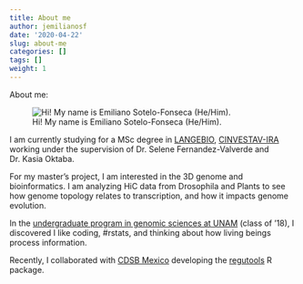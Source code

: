 ```yaml
---
title: About me
author: jemilianosf
date: '2020-04-22'
slug: about-me
categories: []
tags: []
weight: 1
---
```


About me:

![Hi! My name is Emiliano Sotelo-Fonseca (He/Him).](/post/2020-04-22-about-me_files/TABSPEXGS-ULTEWJDRC-8e02f7c82767-512.jpg)


I am currently studying for a MSc degree in [LANGEBIO](https://langebio.cinvestav.mx/), [CINVESTAV-IRA](http://www.ira.cinvestav.mx/) working under the supervision of Dr. Selene Fernandez-Valverde and Dr. Kasia Oktaba. 

For my master’s project, I am interested in the 3D genome and bioinformatics. I am analyzing HiC data from Drosophila and Plants to see how genome topology relates to transcription, and how it impacts genome evolution. 

In the [undergraduate program in genomic sciences at UNAM](https://www.lcg.unam.mx/) (class of '18), I discovered I like coding, #rstats, and thinking about how living beings process information.

Recently, I collaborated with [CDSB Mexico](https://comunidadbioinfo.github.io/) developing the [regutools](https://comunidadbioinfo.github.io/regutools/) R package.


